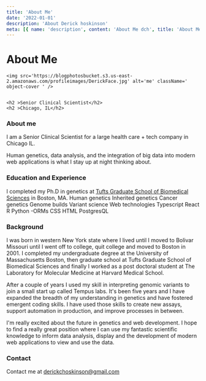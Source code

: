 ```yaml
---
title: 'About Me'
date: '2022-01-01'
description: 'About Derick hoskinson'
meta: [{ name: 'description', content: 'About Me dch', title: 'About Me' }]
---
```

# About Me

    <img src='https://blogphotosbucket.s3.us-east-2.amazonaws.com/profileimages/DerickFace.jpg' alt='me' className=' object-cover ' />


    <h2 >Senior Clinical Scientist</h2>
    <h2 >Chicago, IL</h2>

### About me

  I am a Senior Clinical Scientist for a large health care + tech company in
  Chicago IL.


Human genetics, data analysis, and the integration of big data into modern web
applications is what I stay up at night thinking about.

### Education and Experience

I completed my Ph.D in genetics at
[Tufts Graduate School of Biomedical Sciences](https://gsbs.tufts.edu/) in Boston, MA.
Human genetics
Inherited genetics
Cancer genetics
Genome builds
Variant science
Web technologies
Typescript
React
R
Python
-ORMs
CSS
HTML
PostgresQL

### Background


I was born in western New York state where I lived until I moved to Bolivar Missouri until I went off to college, quit college and moved to Boston in 2001.
I completed my undergraduate degree at the University of Massachusetts Boston, then graduate school at Tufts Graduate School of Biomedical Sciences and finally I worked as a post doctoral student at The Laboratory for Molecular Medicine at Harvard Medical School.

After a couple of years I used my skill in interpreting genomic variants to join a small start up called Tempus labs. It's been five years and I have expanded the breadth of my understanding in genetics and have fostered emergent coding skills. I have used those skills to create new assays, support automation in production, and improve processes in between.

I'm really excited about the future in genetics and web development. I hope to find a really great position where I can use my fantastic scientific knowledge to inform data analysis, display and the development of modern web applications to view and use the data.



### Contact
Contact me at [derickchoskinson@gmail.com](https://gmail.com)

